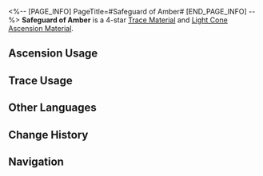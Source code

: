 <%-- [PAGE_INFO]
PageTitle=#Safeguard of Amber#
[END_PAGE_INFO] --%>
{{Item Infobox
|id          = 110143
|image       = Item Safeguard of Amber.png
|type        = Trace Material
|type2       = Light Cone Ascension Material
|invCategory = Upgrade Materials
|rarity      = 4
|effect      = An unusual shield embedded with ambers mined from beyond the skies. Used to level up Traces significantly for {{Color|h|Preservation}} characters.
|description = The wielder of this shield is seemingly protected by an invisible shield wall, immune to fiery arrows or mountainous claws.<br />Ancient legends entail a war where a tribal hero wielding a bronze shield charged to their death against a Leviathan, together with warriors armed with fiery spears.<br />This shield is a witness to that war.
|source1     = [[Calyx (Supply Zone)]]
|source2     = [[Omni-Synthesizer]] &mdash; Material Synthesis
|source3     = [[Omni-Synthesizer]] &mdash; Material Exchange
}}
{{Description|''"Do not cross the line."''}}
'''Safeguard of Amber''' is a 4-star [[Trace Material]] and [[Light Cone Ascension Material]].

==Ascension Usage==
{{Ascension Usage}}

==Trace Usage==
{{Trace Usage}}

==Other Languages==
{{Other Languages
|en   = Safeguard of Amber
|zhs  = 琥珀的坚守
|zht  = 琥珀的堅守
|ja   = 琥珀の堅守
|ko   = 앰버의 수호
|es   = Custodia de ámbar
|fr   = Protection d'ambre
|ru   = Страж янтаря
|th   = Safeguard of Amber
|vi   = Hổ Phách Kiên Cố
|de   = Schutz des Bernsteins
|id   = Safeguard of Amber
|pt   = Proteção de Âmbar
}}

==Change History==
{{Change History|2.0}}

==Navigation==
{{Upgrade Material Navbox}}
